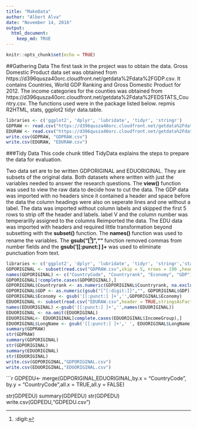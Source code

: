 ---
title: "MakeData"
author: "Albert Alva"
date: "November 14, 2016"
output:
  html_document:
    keep_md: TRUE
---
```{r setup, include=FALSE}
knitr::opts_chunk$set(echo = TRUE)
```
##Gathering Data
The first task in the project was to obtain the data. Gross Domestic Product data set was obtained from https://d396qusza40orc.cloudfront.net/getdata%2Fdata%2FGDP.csv. It contains Countries, World GDP Ranking and Gross Domestic Product for 2012. The income categories for the counties was obtained from https://d396qusza40orc.cloudfront.net/getdata%2Fdata%2FEDSTATS_Country.csv.
The functions used were in the package listed below.
 	repmis   
 	 R2HTML, 
 	stats, ggplot2
 	tidyr
 	 data.table. 

```{r gatheringdata}

libraries <- c('ggplot2', 'dplyr', 'lubridate', 'tidyr', 'stringr')
GDPRAW <- read.csv("https://d396qusza40orc.cloudfront.net/getdata%2Fdata%2FGDP.csv")
EDURAW <- read.csv("https://d396qusza40orc.cloudfront.net/getdata%2Fdata%2FEDSTATS_Country.csv")
write.csv(GDPRAW, "GDPRAW.csv")
write.csv(EDURAW, "EDURAW.csv")
```
###Tidy Data
This code chunk titled TidyData explains the steps to prepare the data for evaluation.

Two data set are to be written GDPORIGINAL and EDUORIGINAL. They are subsets of the original data. Both datasets where written with just the variables needed to answer the research questions. The **view()** function was used to view the raw data to decide how to cut the data.
The GDP data was imported with no headers since it contained a header and space before the data the column headings were also on seperate lines and one without a label. The data was imported without column labels and skipped the first 5 rows to strip off the header and labels. label V and the column number was temperarilly assigned to the columns Reimported the data. The EDU data was imported with headers and required little transformation beyond subsetting with the **subset()** function. The **names()** function was used to rename the variables. The **gsub("[^[:digit:]]",""** function removed commas from number fields and the  **gsub('[[:punct:] ]+** was used to eliminate punctuation from text.

```{r TidyD}
libraries <- c('ggplot2', 'dplyr', 'lubridate', 'tidyr', 'stringr','stats')
GDPORIGINAL <- subset(read.csv("GDPRAW.csv",skip = 5, nrows = 190 ,header = FALSE,stringsAsFactors = FALSE), select =  c(2,3,5,6))
names(GDPORIGINAL) <- c("CountryCode", "Countryrank", "Economy", "GDP")
GDPORIGINAL[!complete.cases(GDPORIGINAL),]
GDPORIGINAL$Countryrank <- as.numeric(GDPORIGINAL$Countryrank, na.exclude(GDPORIGINAL$Countryrank) )
GDPORIGINAL$GDP <- as.numeric(gsub("[^[:digit:]]","", GDPORIGINAL$GDP))
GDPORIGINAL$Economy <- gsub('[[:punct:] ]+','',GDPORIGINAL$Economy)
EDUORIGINAL <- subset(read.csv("EDURAW.csv",header = TRUE,stringsAsFactors = FALSE), select =  c(2,3,4,5))
names(EDUORIGINAL) <-gsub('[[:punct:] ]+','',names(EDUORIGINAL))
EDUORIGINAL <- na.omit(EDUORIGINAL)
EDUORIGINAL<- EDUORIGINAL[complete.cases(EDUORIGINAL$IncomeGroup),]
EDUORIGINAL$LongName <- gsub('[[:punct:] ]+',' ', EDUORIGINAL$LongName)
summary(GDPRAW)
str(GDPRAW)
summary(GDPORIGINAL)
str(GDPORIGINAL)
summary(EDUORIGINAL)
str(EDUORIGINAL)
write.csv(GDPORIGINAL,"GDPORIGINAL.csv")
write.csv(EDUORIGINAL,"EDUORIGINAL.csv")
```
```{r Merging}
GDPEDU<- merge(GDPORIGINAL,EDUORIGINAL,by.x = "CountryCode",
by.y = "CountryCode",all.x = TRUE,all.y = FALSE)

str(GDPEDU)
summary(GDPEDU)
str(GDPEDU)
write.csv(GDPEDU,"GDPEDU.csv")


